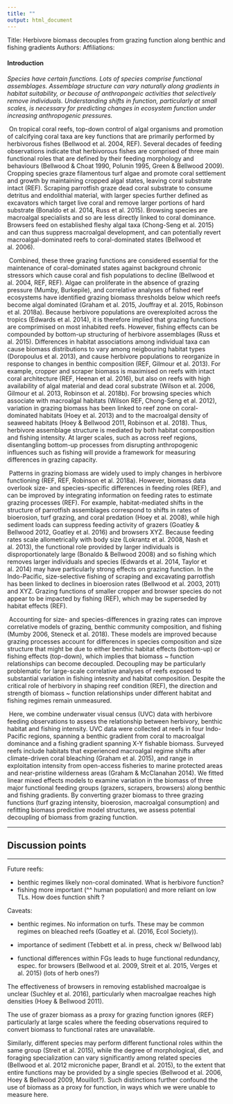 ```yaml
---
title: ""
output: html_document
---
```


Title: Herbivore biomass decouples from grazing function along benthic and fishing gradients
Authors:
Affiliations:



#### Introduction

*Species have certain functions. Lots of species comprise functional assemblages. Assemblage structure can vary naturally along gradients in habitat suitability, or because of anthropongeic activities that selectively remove individuals. Understanding shifts in function, particularly at small scales, is necessary for predicting changes in ecosystem function under increasing anthropogenic pressures.*

​	On tropical coral reefs, top-down control of algal organisms and promotion of calcifying coral taxa are key functions that are primarily performed by herbivorous fishes (Bellwood et al. 2004, REF). Several decades of feeding observations indicate that herbivorous fishes are comprised of three main functional roles that are defined by their feeding morphology and behaviours (Bellwood & Choat 1990, Polunin 1995, Green & Bellwood 2009). Cropping species graze filamentous turf algae and promote coral settlement and growth by maintaining cropped algal states, leaving coral substrate intact (REF). Scraping parrotfish graze dead coral substrate to consume detritus and endolithial material, with larger species further defined as excavators which target live coral and remove larger portions of hard substrate (Bonaldo et al. 2014, Russ et al. 2015). Browsing species are macroalgal specialists and so are less directly linked to coral dominance. Browsers feed on established fleshy algal taxa (Chong-Seng et al. 2015) and can thus suppress macroalgal development, and can potentially revert macroalgal-dominated reefs to coral-dominated states (Bellwood et al. 2006). 

​	Combined, these three grazing functions are considered essential for the maintenance of coral-dominated states against background chronic stressors which cause coral and fish populations to decline (Bellwood et al. 2004, REF, REF). Algae can proliferate in the absence of grazing pressure (Mumby, Burkepile), and correlative analyses of fished reef ecosystems have identified grazing biomass thresholds below which reefs become algal dominated (Graham et al. 2015, Jouffray et al. 2015, Robinson et al. 2018a). Because herbivore populations are overexploited across the tropics (Edwards et al. 2014), it is therefore implied that grazing functions are comprimised on most inhabited reefs. However, fishing effects can be compounded by bottom-up structuring of herbivore assemblages (Russ et al. 2015). Differences in habitat associations among individual taxa can cause biomass distributions to vary among neigbouring habitat types (Doropoulus et al. 2013), and cause herbivore populations to reorganize in response to changes in benthic composition (REF, Gilmour et al. 2013). For example, cropper and scraper biomass is maximised on reefs with intact coral architecture (REF, Heenan et al. 2016), but also on reefs with high availability of algal material and dead coral substrate (Wilson et al. 2006, Gilmour et al. 2013, Robinson et al. 2018b). For browsing species which associate with macroalgal habitats (Wilson REF, Chong-Seng et al. 2012), variation in grazing biomass has been linked to reef zone on coral-dominated habitats (Hoey et al. 2013) and to the macroalgal density of seaweed habitats (Hoey & Bellwood 2011, Robinson et al. 2018). Thus, herbivore assemblage structure is mediated by both habitat composition and fishing intensity. At larger scales, such as across reef regions, disentangling bottom-up processes from disrupting anthropogenic influences such as fishing will provide a framework for measuring differences in grazing capacity.

​	Patterns in grazing biomass are widely used to imply changes in herbivore functioning (REF, REF, Robinson et al. 2018a). However, biomass data overlook size- and species-specific differences in feeding roles (REF), and can be improved by integrating information on feeding rates to estimate grazing processes (REF). For example, habitat-mediated shifts in the structure of parrotfish assemblages correspond to shifts in rates of bioerosion, turf grazing, and coral predation (Hoey et al. 2008), while high sediment loads can suppress feeding activity of grazers (Goatley & Bellwood 2012, Goatley et al. 2016) and browsers XYZ. Because feeding rates scale allometrically with body size (Lokrantz et al. 2008, Nash et al. 2013), the functional role provided by larger individuals is disproportionately large (Bonaldo & Bellwood 2008) and so fishing which removes larger individuals and species (Edwards et al. 2014, Taylor et al. 2014) may have particularly strong effects on grazing function. In the Indo-Pacific, size-selective fishing of scraping and excavating parrotfish has been linked to declines in bioerosion rates (Bellwood et al. 2003, 2011) and XYZ. Grazing functions of smaller cropper and browser species do not appear to be impacted by fishing (REF), which may be superseded by habitat effects (REF).

​	Accounting for size- and species-differences in grazing rates can improve correlative models of grazing, benthic community composition, and fishing (Mumby 2006, Steneck et al. 2018). These models are improved because grazing processes account for differences in species composition and size structure that might be due to either benthic habitat effects (bottom-up) or fishing effects (top-down), which implies that biomass ~ function relationships can become decoupled. Decoupling may be particularly problematic for large-scale correlative analyses of reefs exposed to substantial variation in fishing intesnity and habitat composition. Despite the critical role of herbivory in shaping reef condition (REF), the direction and strength of biomass ~ function relationships under different habitat and fishing regimes remain unmeasured. 

​	Here, we combine underwater visual census (UVC) data with herbivore feeding observations to assess the relationship between herbivory, benthic habitat and fishing intensity. UVC data were collected at reefs in four Indo-Pacific regions, spanning a benthic gradient from coral to macroalgal dominance and a fishing gradient spanning X-Y fishable biomass. Surveyed reefs include habitats that experienced macroalgal regime shifts after climate-driven coral bleaching (Graham et al. 2015), and range in exploitation intensity from open-access fisheries to marine protected areas and near-pristine wilderness areas (Graham & McClanahan 2014). We fitted linear mixed effects models to examine variation in the biomass of three major functional feeding groups (grazers, scrapers, browsers) along benthic and fishing gradients. By converting grazer biomass to three grazing functions (turf grazing intensity, bioerosion, macroalgal consumption) and refitting biomass predictive model structures, we assess potential decoupling of biomass from grazing function.







***

## Discussion points

***

Future reefs:

- benthic regimes likely non-coral dominated. What is herbivore function?
- fishing more important (^^ human population) and more reliant on low TLs. How does function shift ?

Caveats:

- benthic regimes. No information on turfs. These may be common regimes on bleached reefs (Goatley et al. (2016, Ecol Society)).

- importance of sediment (Tebbett et al. in press, check w/ Bellwood lab)

- functional differences within FGs leads to huge functional redundancy, espec. for browsers (Bellwood et al. 2009, Streit et al. 2015, Verges et al. 2015) (lots of herb ones?)

The effectiveness of browsers in removing established macroalgae is unclear (Suchley et al. 2016), particularly when macroalgae reaches high densities (Hoey & Bellwood 2011).

The use of grazer biomass as a proxy for grazing function ignores  (REF) particularly at large scales where the feeding observations required to convert biomass to functional rates are unavailable. 



Similarly, different species may perform different functional roles within the same group (Streit et al. 2015), while the degree of morphological, diet, and foraging specialization can vary significantly among related species (Bellwood et al. 2012 microniche paper, Brandl et al. 2015), to the extent that entire functions may be provided by a single species (Bellwood et al. 2006, Hoey & Bellwood 2009, Mouillot?). Such distinctions further confound the use of biomass as a proxy for function, in ways which we were unable to measure here.
